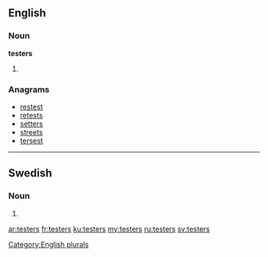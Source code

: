 ==English==

===Noun===
'''testers'''

# {{plural of|[[tester]]}}

===Anagrams===
* [[restest#English|restest]]
* [[retests#English|retests]]
* [[setters#English|setters]]
* [[streets#English|streets]]
* [[tersest#English|tersest]]

[[Category:English plurals]]

----

==Swedish==

===Noun===
{{head|sv|noun form}}

# {{sv-noun-form-indef-gen-pl|test}}

[[ar:testers]]
[[fr:testers]]
[[ku:testers]]
[[my:testers]]
[[ru:testers]]
[[sv:testers]]
